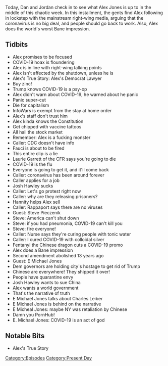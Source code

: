 {{Episode
    | title             = March 24-25, 2020
    | caption           = [https://knowledgefight.libsyn.com/knowledge-fight-march-24-25-2020 Listen to this episode on Libsyn]
    | episodeNumber     = 412
    | length            = 02:11:59
    | airDate           = March 27, 2020
    | coverageStartDate = March 24, 2020
    | coverageEndDate   = March 25, 2020
    | episodeType       = [[:Category:Present Day|Present Day]]
    | appearance        = [[Anthony Fauci]], [[Laurie Garrett]], [[Josh Hawley]], [[Sean Hannity]], [[John Rappaport]], [[Steve Pieczenik]], [[E. Michael Jones]], [[Charles Leiber]]
    | previousEpisode   = [[411: Jordan Takes The Wheel 3]]
    | nextEpisode       = [[413: March 27, 2020]]
}}

{{Stub}}

Today, Dan and Jordan check in to see what Alex Jones is up to in the middle of this chaotic week. In this installment, the gents find Alex following in lockstep with the mainstream right-wing media, arguing that the coronavirus is no big deal, and people should go back to work. Also, Alex does the world's worst Bane impression.

==Tidbits==

*Alex promises to be focused
*COVID-19 hoax is floundering
*Alex is in line with right-wing talking points
*Alex isn't affected by the shutdown, unless he is
*Alex's True Story: Alex's Democrat Lawyer
*Buy zinc!
*Trump knows COVID-19 is a psy-op
*Alex didn't warn about COVID-19, he warned about he panic
*Panic super-cut
*Die for capitalism
*InfoWars is exempt from the stay at home order
*Alex's staff don't trust him
*Alex kinda knows the Constitution
*Get chipped with vaccine tattoos
*All hail the stock market
*Remember: Alex is a fucking monster
*Caller: CDC doesn't have info
*Fauci is about to be fired
*This entire clip is a lie
*Laurie Garrett of the CFR says you're going to die
*COVID-19 is the flu
*Everyone is going to get it, and it'll come back
*Caller: coronavirus has been around forever
*Caller applies for a job
*Josh Hawley sucks
*Caller: Let's go protest right now
*Caller: why are they releasing prisoners?
*Hannity helps Alex sell
*Caller: Rappaport says there are no viruses
*Guest: Steve Pieczenik
*Steve: America can't shut down
*Steve: if you had pneumonia, COVID-19 can't kill you
*Steve: fire everyone!
*Caller: Nurse says they're curing people with tonic water
*Caller: I cured COVID-19 with colloidal silver
*Fentanyl the Chinese dragon cuts a COVID-19 promo
*Alex does a Bane impression
*Second amendment abolished 13 years ago
*Guest: E Michael Jones
*Dem governors are holding city's hostage to get rid of Trump
*Chinese are everywhere! They shipped it over!
*People have quarantine envy
*Josh Hawley wants to sue China
*Alex wants a world government
*That's the narrative of truth
*E Michael Jones talks about Charles Leiber
*E Michael Jones is behind on the narrative
*E Micheal Jones: maybe NY was retaliation by Chinese
*Damn you PornHub!
*E. Michael Jones: COVID-19 is an act of god

==Notable Bits==

*Alex's True Story

[[Category:Episodes]]
[[Category:Present Day]]
